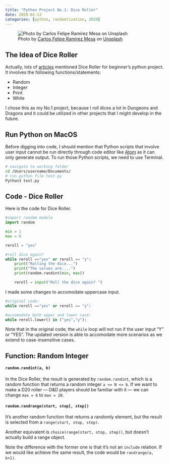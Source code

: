 ```yaml
---
title: "Python Project No.1: Dice Roller"
date: 2020-02-13
categories: [python, randomlization, 2020]
---
```


![Photo by <a href="https://unsplash.com/@cafera13?utm_source=unsplash&utm_medium=referral&utm_content=creditCopyText">Carlos Felipe Ramírez Mesa</a> on <a href="https://unsplash.com/photos/-kwHrztmKzg?utm_source=unsplash&utm_medium=referral&utm_content=creditCopyText">Unsplash</a>](carlos-felipe-ramirez-mesa--kwHrztmKzg-unsplash.jpg)

  

## The Idea of Dice Roller

Actually, lots of [articles](https://knightlab.northwestern.edu/2014/06/05/five-mini-programming-projects-for-the-python-beginner/) mentioned Dice Roller for beginner's python project.
It involves the following functions/statements:

- Random
- Integer
- Print
- While

I chose this as my No.1 project, because I roll dices a lot in Dungeons and Dragons and it could be utilized in other projects that I might develop in the future.

## Run Python on MacOS

Before digging into code, I should mention that Python scripts that involve user input cannot be run directly through code editor like [Atom](https://atom.io) as it can only generate output. To run those Python scripts, we need to use Terminal.

```bash
# navigate to working folder
cd /Users/username/Documents/
# run python file test.py
Python3 test.py
```


## Code - Dice Roller
Here is the code for Dice Roller.

```python
#import random module
import random

min = 1
max = 6

reroll = "yes"

#roll dice again?
while reroll =="yes" or reroll == "y":
    print("Rolling the dice...")
    print("The values are....")
    print(random.randint(min, max))

    reroll = input("Roll the dice again? ")
```

I made some changes to accomodate uppercase input.
```python
#original code:
while reroll =="yes" or reroll == "y":

#accomodate both upper and lower case:
while reroll.lower() in ("yes","y"):
```

Note that in the original code, the `while` loop will not run if the user input "Y" or "YES".
The updated version is able to accomodate more scenarios as we extend to case-insensitive cases.

## Function: Random Integer

#### `random.randint(a, b)`

In the Dice Roller, the result is generated by `random.randint`, which is a random function that returns a random integer `a <= N <= b`.
If we want to make a D20 roller –– D&D players should be familiar with it –– we can change `max = 6` to `max = 20`.
<br>

#### `random.randrange(start, stop[, step])`

It's another random function that returns a randomly element, but the result is selected from a `range(start, stop, step)`.

Another equivalent is `choice(range(start, stop, step))`, but doesn’t actually build a range object.

Note the difference with the former one is that it's not an `include` relation. If we would like achieve the same result, the code would be `randrange(a, b+1)`.

